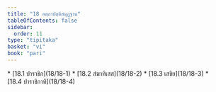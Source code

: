 ```yaml
---
title: "18 อตฺถาปตฺติสมุฏฺฐาน"
tableOfContents: false
sidebar:
  order: 11
type: "tipitaka"
basket: "vi"
book: "pari"
---
```



<DynamicBreadcrumb />



<TableOfContents book="pari" section="18">
* [18.1 ปาราชิก](18/18-1)
* [18.2 สํฆาทิเสส](18/18-2)
* [18.3 เสขิย](18/18-3)
* [18.4 ปาราชิกาทิ](18/18-4)
</TableOfContents>